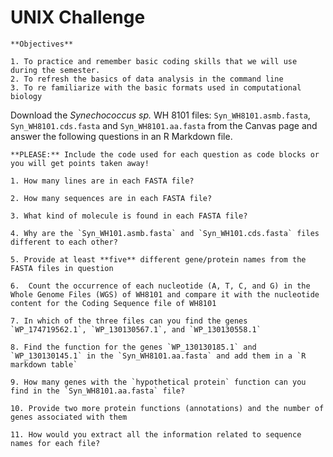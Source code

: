 # UNIX Challenge 

```block

**Objectives**

1. To practice and remember basic coding skills that we will use during the semester. 
2. To refresh the basics of data analysis in the command line
3. To re familiarize with the basic formats used in computational biology
```

Download the *Synechococcus sp.* WH 8101 files: `Syn_WH8101.asmb.fasta`, `Syn_WH8101.cds.fasta` and `Syn_WH8101.aa.fasta` from the Canvas page and answer the following questions in an R Markdown file.

```block
**PLEASE:** Include the code used for each question as code blocks or you will get points taken away!
```

```block
1. How many lines are in each FASTA file?

2. How many sequences are in each FASTA file?

3. What kind of molecule is found in each FASTA file?	

4. Why are the `Syn_WH101.asmb.fasta` and `Syn_WH101.cds.fasta` files different to each other?

5. Provide at least **five** different gene/protein names from the FASTA files in question

6.	Count the occurrence of each nucleotide (A, T, C, and G) in the Whole Genome Files (WGS) of WH8101 and compare it with the nucleotide content for the Coding Sequence file of WH8101

7. In which of the three files can you find the genes `WP_174719562.1`, `WP_130130567.1`, and `WP_130130558.1` 

8. Find the function for the genes `WP_130130185.1` and `WP_130130145.1` in the `Syn_WH8101.aa.fasta` and add them in a `R markdown table`

9. How many genes with the `hypothetical protein` function can you find in the `Syn_WH8101.aa.fasta` file?

10. Provide two more protein functions (annotations) and the number of genes associated with them

11. How would you extract all the information related to sequence names for each file?
```